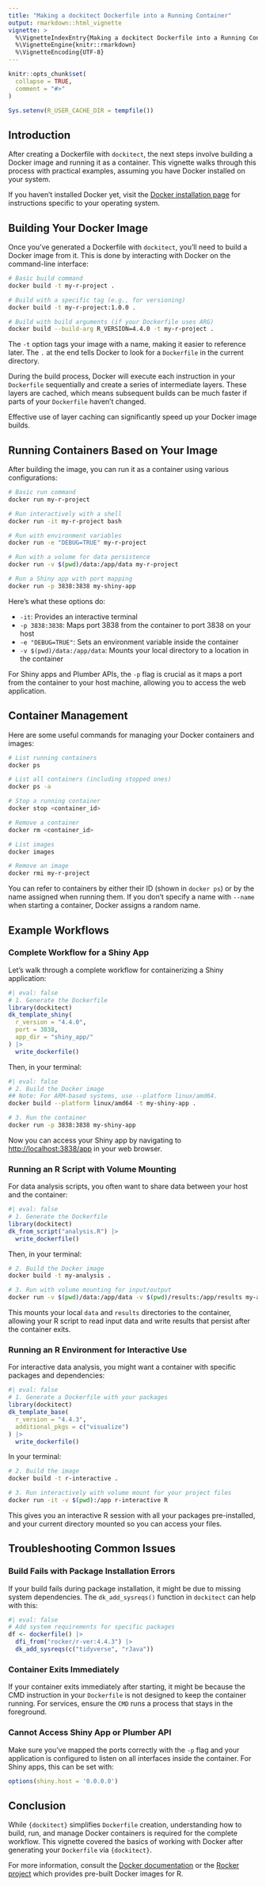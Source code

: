 ```yaml
---
title: "Making a dockitect Dockerfile into a Running Container"
output: rmarkdown::html_vignette
vignette: >
  %\VignetteIndexEntry{Making a dockitect Dockerfile into a Running Container}
  %\VignetteEngine{knitr::rmarkdown}
  %\VignetteEncoding{UTF-8}
---
```


```r
knitr::opts_chunk$set(
  collapse = TRUE,
  comment = "#>"
)

Sys.setenv(R_USER_CACHE_DIR = tempfile())
```

## Introduction

After creating a Dockerfile with `dockitect`, the next steps involve building a
Docker image and running it as a container. This vignette walks through this 
process with practical examples, assuming you have Docker installed on your system.

If you haven't installed Docker yet, visit the [Docker installation page](https://docs.docker.com/get-docker/) for instructions specific to your 
operating system.

## Building Your Docker Image

Once you've generated a Dockerfile with `dockitect`, you'll need to build a 
Docker image from it. This is done by interacting with Docker on the 
command-line interface:

```bash
# Basic build command
docker build -t my-r-project .

# Build with a specific tag (e.g., for versioning)
docker build -t my-r-project:1.0.0 .

# Build with build arguments (if your Dockerfile uses ARG)
docker build --build-arg R_VERSION=4.4.0 -t my-r-project .
```

The `-t` option tags your image with a name, making it easier to reference later.
The `.` at the end tells Docker to look for a `Dockerfile` in the current directory.

During the build process, Docker will execute each instruction in your 
`Dockerfile` sequentially and create a series of intermediate layers. These 
layers are cached, which means subsequent builds can be much faster if parts 
of your `Dockerfile` haven't changed.

:::{.callout-tip}
Effective use of layer caching can significantly speed up your Docker image builds.
:::

## Running Containers Based on Your Image

After building the image, you can run it as a container using various configurations:

```bash
# Basic run command
docker run my-r-project

# Run interactively with a shell
docker run -it my-r-project bash

# Run with environment variables
docker run -e "DEBUG=TRUE" my-r-project

# Run with a volume for data persistence
docker run -v $(pwd)/data:/app/data my-r-project

# Run a Shiny app with port mapping
docker run -p 3838:3838 my-shiny-app
```

Here's what these options do:

- `-it`: Provides an interactive terminal
- `-p 3838:3838`: Maps port 3838 from the container to port 3838 on your host
- `-e "DEBUG=TRUE"`: Sets an environment variable inside the container
- `-v $(pwd)/data:/app/data`: Mounts your local directory to a location in the container

For Shiny apps and Plumber APIs, the `-p` flag is crucial as it maps a port
from the container to your host machine, allowing you to access the web application.

## Container Management

Here are some useful commands for managing your Docker containers and images:

```bash
# List running containers
docker ps

# List all containers (including stopped ones)
docker ps -a

# Stop a running container
docker stop <container_id>

# Remove a container
docker rm <container_id>

# List images
docker images

# Remove an image
docker rmi my-r-project
```

You can refer to containers by either their ID (shown in `docker ps`) or by 
the name assigned when running them. If you don't specify a name with `--name` 
when starting a container, Docker assigns a random name.

## Example Workflows

### Complete Workflow for a Shiny App

Let's walk through a complete workflow for containerizing a Shiny application:

```r
#| eval: false
# 1. Generate the Dockerfile
library(dockitect)
dk_template_shiny(
  r_version = "4.4.0",
  port = 3838,
  app_dir = "shiny_app/"
) |>
  write_dockerfile()
```

Then, in your terminal:

```bash
#| eval: false
# 2. Build the Docker image
## Note: For ARM-based systems, use --platform linux/amd64.
docker build --platform linux/amd64 -t my-shiny-app .

# 3. Run the container
docker run -p 3838:3838 my-shiny-app
```

Now you can access your Shiny app by navigating to <http://localhost:3838/app> in your web browser.

### Running an R Script with Volume Mounting

For data analysis scripts, you often want to share data between your host and the container:

```r
#| eval: false
# 1. Generate the Dockerfile
library(dockitect)
dk_from_script("analysis.R") |>
  write_dockerfile()
```

Then, in your terminal:

```bash
# 2. Build the Docker image
docker build -t my-analysis .

# 3. Run with volume mounting for input/output
docker run -v $(pwd)/data:/app/data -v $(pwd)/results:/app/results my-analysis
```

This mounts your local `data` and `results` directories to the container,
allowing your R script to read input data and write results that persist after
the container exits.

### Running an R Environment for Interactive Use

For interactive data analysis, you might want a container with specific packages and dependencies:

```r
#| eval: false
# 1. Generate a Dockerfile with your packages
library(dockitect)
dk_template_base(
  r_version = "4.4.3",
  additional_pkgs = c("visualize")
) |>
  write_dockerfile()
```

In your terminal:

```bash
# 2. Build the image
docker build -t r-interactive .

# 3. Run interactively with volume mount for your project files
docker run -it -v $(pwd):/app r-interactive R
```

This gives you an interactive R session with all your packages pre-installed,
and your current directory mounted so you can access your files.

## Troubleshooting Common Issues

### Build Fails with Package Installation Errors

If your build fails during package installation, it might be due to missing 
system dependencies. The `dk_add_sysreqs()` function in `dockitect` can help 
with this:

```r
#| eval: false
# Add system requirements for specific packages
df <- dockerfile() |>
  dfi_from("rocker/r-ver:4.4.3") |>
  dk_add_sysreqs(c("tidyverse", "rJava"))
```

### Container Exits Immediately

If your container exits immediately after starting, it might be because the CMD
instruction in your `Dockerfile` is not designed to keep the container running. 
For services, ensure the `CMD` runs a process that stays in the foreground.

### Cannot Access Shiny App or Plumber API

Make sure you've mapped the ports correctly with the `-p` flag and your 
application is configured to listen on all interfaces inside the container.
For Shiny apps, this can be set with:

```r
options(shiny.host = '0.0.0.0')
```

## Conclusion

While `{dockitect}` simplifies `Dockerfile` creation, understanding how to build, 
run, and manage Docker containers is required for the complete workflow. This 
vignette covered the basics of working with Docker after generating your 
`Dockerfile` via `{dockitect}`.

For more information, consult the [Docker documentation](https://docs.docker.com/)
or the [Rocker project](https://www.rocker-project.org/) which provides pre-built
Docker images for R.
